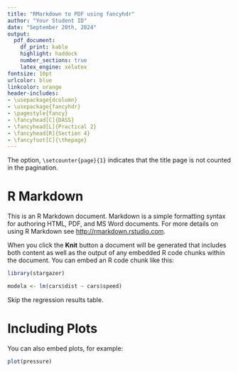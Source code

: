 ```yaml
---
title: "RMarkdown to PDF using fancyhdr"
author: "Your Student ID"
date: "September 20th, 2024"
output:
  pdf_document:
    df_print: kable
    highlight: haddock
    number_sections: true
    latex_engine: xelatex
fontsize: 10pt
urlcolor: blue
linkcolor: orange
header-includes:
- \usepackage{dcolumn}
- \usepackage{fancyhdr}
- \pagestyle{fancy}
- \fancyhead[C]{DASS}
- \fancyhead[L]{Practical 2}
- \fancyhead[R]{Section 4}
- \fancyfoot[C]{\thepage}
---
```


The option, `\setcounter{page}{1}` indicates that the title page is not counted in the pagination. 

<!-- https://ctan.org/pkg/fancyhdr?lang=en-->

\thispagestyle{empty}

\tableofcontents

\newpage

\setcounter{page}{1}



# R Markdown

This is an R Markdown document. Markdown is a simple formatting syntax for authoring HTML, PDF, and MS Word documents. For more details on using R Markdown see <http://rmarkdown.rstudio.com>.

When you click the **Knit** button a document will be generated that includes both content as well as the output of any embedded R code chunks within the document. You can embed an R code chunk like this:

```r
library(stargazer)
```


```r
modela <- lm(cars$dist ~ cars$speed)
```

Skip the regression results table.

<!-- Stargazer latex does not work in Windows PC. It works in Mac. -->

<!-- ```{r, results = 'asis'} -->
<!-- stargazer(modela, type = "latex", title = "Model Results", align = TRUE, header=FALSE) -->
<!-- ``` -->

\newpage 

# Including Plots

You can also embed plots, for example:

```r
plot(pressure)
```

